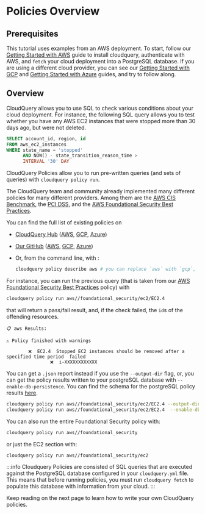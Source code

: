 # Policies Overview

## Prerequisites

This tutorial uses examples from an AWS deployment. To start, follow our 
[Getting Started with AWS](https://docs.cloudquery.io/docs/getting-started/getting-started-with-aws) guide
to install cloudquery, authenticate with AWS, and `fetch` your cloud deployment into a PostgreSQL database.
If you are using a different cloud provider, you can see our 
[Getting Started with GCP](https://docs.cloudquery.io/docs/getting-started/getting-started-with-gcp) and 
[Getting Started with Azure](https://docs.cloudquery.io/docs/getting-started/getting-started-with-azure) guides, 
and try to follow along.

## Overview

CloudQuery allows you to use SQL to check various conditions about your cloud deployment. 
For instance, the following SQL query allows you to test whether you have any AWS EC2 instances that were stopped
more than 30 days ago, but were not deleted.

```sql
SELECT account_id, region, id
FROM aws_ec2_instances
WHERE state_name = 'stopped'
      AND NOW() - state_transition_reason_time >
      INTERVAL '30' DAY
```

CloudQuery Policies allow you to run pre-written queries (and sets of queries) with `cloudquery policy run`.

The CloudQuery team and community already implemented many different policies for many different providers.
Among them are the [AWS CIS Benchmark](https://www.cisecurity.org/benchmark/amazon_web_services), 
the [PCI DSS](https://www.pcisecuritystandards.org/), and 
the [AWS Foundational Security Best Practices](https://docs.aws.amazon.com/securityhub/latest/userguide/securityhub-standards-fsbp.html).

You can find the full list of existing policies on

- [CloudQuery Hub](https://hub.cloudquery.io) ([AWS](https://hub.cloudquery.io/policies/cloudquery/aws/latest/policies),
[GCP](https://hub.cloudquery.io/policies/cloudquery/gcp/latest/policies), [Azure](https://hub.cloudquery.io/policies/cloudquery/azure/latest/policies))
- [Our GitHub](https://github.com/cloudquery-policies) ([AWS](https://github.com/cloudquery-policies/aws), 
[GCP](https://github.com/cloudquery-policies/gcp), [Azure](https://github.com/cloudquery-policies/azure))

- Or, from the command line, with :
  ```bash
  cloudquery policy describe aws # you can replace `aws` with `gcp`, `azure`, or another provider.
  ```

For instance, you can run the previous query (that is taken from our 
[AWS Foundational Security Best Practices](https://docs.aws.amazon.com/securityhub/latest/userguide/securityhub-standards-fsbp.html) 
policy) with 

```bash
cloudquery policy run aws//foundational_security/ec2/EC2.4
```

that will return a pass/fail result, and, if the check failed, the `id`s of the offending resources.

```text title="policy run result examples"
📋 aws Results:

⚠️ Policy finished with warnings

        ❌  EC2.4  Stopped EC2 instances should be removed after a specified time period  failed
                ❌  i-XXXXXXXXXXXX
```

You can get a `.json` report instead if you use the `--output-dir` flag, or, you can get the policy results written to your postgreSQL database with `--enable-db-persistence`.
You can find the schema for the postgreSQL policy results [here](https://docs.cloudquery.io/docs/cli/policy/storage).

```bash
cloudquery policy run aws//foundational_security/ec2/EC2.4 --output-dir /path/to/output_dir
cloudquery policy run aws//foundational_security/ec2/EC2.4  --enable-db-persistence
```

You can also run the entire Foundational Security policy with:

```bash
cloudquery policy run aws//foundational_security
```

or just the EC2 section with:
```bash
cloudquery policy run aws//foundational_security/ec2
```

:::info
Cloudquery Policies are consisted of SQL queries that are executed against the PostgreSQL database configured in
your `cloudquery.yml` file. This means that before running policies, you must run `cloudquery fetch` to populate this
database with information from your cloud.
:::

Keep reading on the next page to learn how to write your own CloudQuery policies.
